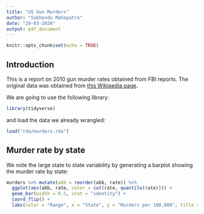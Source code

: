 ```yaml
---
title: "US Gun Murders"
author: "Subhendu Mahapatro"
date: "29-03-2020"
output: pdf_document
---
```


```r
knitr::opts_chunk$set(echo = TRUE)
```

## Introduction

This is a report on 2010 gun murder rates obtained from FBI reports. The original data was obtained from [this Wikipedia page](https://en.wikipedia.org/wiki/Murder_in_the_United_States_by_state).

We are going to use the following library:

```r
library(tidyverse)
```
  
and load the data we already wrangled:

```r
load("rda/murders.rda")
```

## Murder rate by state 

We note the large state to state variability by generating a barplot showing the murder rate by state:

```r
murders %>% mutate(abb = reorder(abb, rate)) %>%
  ggplot(aes(abb, rate, color = cut(rate, quantile(rate)))) +
  geom_bar(width = 0.5, stat = "identity") +
  coord_flip() + 
  labs(color = "Range", x = "State", y = "Murders per 100,000", title = "US Gun Murders 2010")
```
